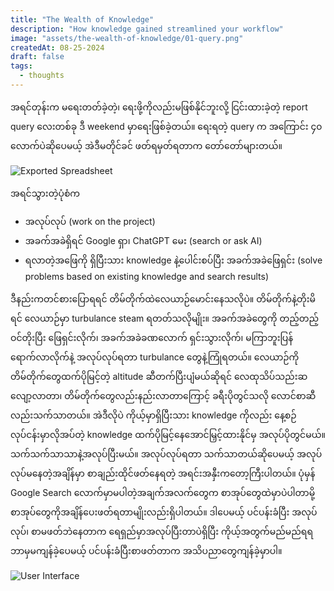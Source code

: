 ```yaml
---
title: "The Wealth of Knowledge"
description: "How knowledge gained streamlined your workflow"
image: "assets/the-wealth-of-knowledge/01-query.png"
createdAt: 08-25-2024
draft: false
tags:
  - thoughts
---
```


အရင်တုန်းက မရေးတတ်ခဲ့တဲ့၊ ရေးဖို့ကိုလည်းမဖြစ်နိုင်ဘူးလို့ ငြင်းထားခဲ့တဲ့ report query လေးတစ်ခု ဒီ weekend မှာရေးဖြစ်ခဲ့တယ်။ ရေးရတဲ့ query က အကြောင်း ၄၀ လောက်ပဲဆိုပေမယ့် အဲဒီမတိုင်ခင် ဖတ်ရမှတ်ရတာက တော်တော်များတယ်။

![Exported Spreadsheet](assets/the-wealth-of-knowledge/02-excel.png)

အရင်သွားတဲ့ပုံစံက
- အလုပ်လုပ် (work on the project)
- အခက်အခဲရှိရင် Google ရှာ၊ ChatGPT မေး (search or ask AI)
- ရလာတဲ့အဖြေကို ရှိပြီးသား knowledge နဲ့ပေါင်းစပ်ပြီး အခက်အခဲဖြေရှင်း (solve problems based on existing knowledge and search results)

ဒီနည်းကတင်စားပြောရရင် တိမ်တိုက်ထဲလေယာဉ်မောင်းနေသလိုပဲ။ တိမ်တိုက်နဲ့တိုးမိရင် လေယာဉ်မှာ turbulance steam ရတတ်သလိုမျိုး။ အခက်အခဲတွေကို တည့်တည့်ဝင်တိုးပြီး ဖြေရှင်းလိုက်၊ အခက်အခဲခဏလောက် ရှင်းသွားလိုက်၊ မကြာဘူးပြန်ရောက်လာလိုက်နဲ့ အလုပ်လုပ်ရတာ turbulance တွေနဲ့ကြုံရတယ်။
လေယာဉ်ကိုတိမ်တိုက်တွေထက်ပိုမြင့်တဲ့ altitude ဆီတက်ပြီးပျံမယ်ဆိုရင် လေထုသိပ်သည်းဆလျော့လာတာ၊ တိမ်တိုက်တွေလည်းနည်းလာတာကြောင့် ခရီးပိုတွင်သလို လောင်စာဆီလည်းသက်သာတယ်။
အဲဒီလိုပဲ ကိုယ့်မှာရှိပြီးသား knowledge ကိုလည်း နေ့စဉ်လုပ်ငန်းမှာလိုအပ်တဲ့ knowledge ထက်ပိုမြင့်နေအောင်မြှင့်ထားနိုင်မှ အလုပ်ပိုတွင်မယ်။ သက်သက်သာသာနဲ့အလုပ်ပြီးမယ်။
အလုပ်လုပ်ရတာ သက်သာတယ်ဆိုပေမယ့် အလုပ်လုပ်မနေတဲ့အချိန်မှာ စာချည်းထိုင်ဖတ်နေရတဲ့ အရင်းအနှီးကတော့ကြီးပါတယ်။ ပုံမှန် Google Search လောက်မှာမပါတဲ့အချက်အလက်တွေက စာအုပ်တွေထဲမှာပဲပါတာမို့ စာအုပ်တွေကိုအချိန်ပေးဖတ်ရတာမျိုးလည်းရှိပါတယ်။
ဒါပေမယ့် ပင်ပန်းခံပြီး အလုပ်လုပ်၊ စာမဖတ်ဘဲနေတာက ရေရှည်မှာအလုပ်ပြီးတာပဲရှိပြီး ကိုယ့်အတွက်မည်မည်ရရ ဘာမှမကျန်ခဲ့ပေမယ့် ပင်ပန်းခံပြီးစာဖတ်တာက အသိပညာတွေကျန်ခဲ့မှာပါ။

![User Interface](assets/the-wealth-of-knowledge/03-ui.png)
